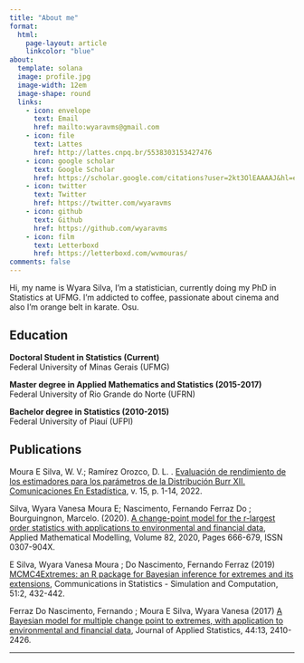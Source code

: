 ---
title: "About me"
format: 
  html:
    page-layout: article
    linkcolor: "blue"
about:
  template: solana
  image: profile.jpg
  image-width: 12em
  image-shape: round
  links:
    - icon: envelope
      text: Email
      href: mailto:wyaravms@gmail.com  
    - icon: file
      text: Lattes
      href: http://lattes.cnpq.br/5538303153427476
    - icon: google scholar
      text: Google Scholar
      href: https://scholar.google.com/citations?user=2kt3OlEAAAAJ&hl=en
    - icon: twitter
      text: Twitter
      href: https://twitter.com/wyaravms
    - icon: github
      text: Github
      href: https://github.com/wyaravms
    - icon: film
      text: Letterboxd
      href: https://letterboxd.com/wvmouras/
comments: false
---

::: {#hero-heading}
Hi, my name is Wyara Silva, I'm a statistician, currently doing my PhD in Statistics at UFMG. I'm addicted to coffee, passionate about cinema and also I'm orange belt in karate. Osu.

## Education

<b> Doctoral Student in Statistics (Current) </b>\
Federal University of Minas Gerais (UFMG)

<b> Master degree in Applied Mathematics and Statistics (2015-2017)</b>\
Federal University of Rio Grande do Norte (UFRN)

<b>Bachelor degree in Statistics (2010-2015)</b>\
Federal University of Piauí (UFPI)

## Publications

Moura E Silva, W. V.; Ramírez Orozco, D. L. . [Evaluación de rendimiento de los estimadores para los parámetros de la Distribución Burr XII. Comunicaciones En Estadística](https://dialnet.unirioja.es/servlet/articulo?codigo=8710099), v. 15, p. 1-14, 2022.

Silva, Wyara Vanesa Moura E; Nascimento, Fernando Ferraz Do ; Bourguingnon, Marcelo. (2020).
[A change-point model for the r-largest order statistics with applications to environmental and financial data](https://doi.org/10.1016/j.apm.2020.01.064), Applied Mathematical Modelling, Volume 82, 2020, Pages 666-679, ISSN 0307-904X.

E Silva, Wyara Vanesa Moura ; Do Nascimento, Fernando Ferraz (2019) [MCMC4Extremes: an R package for Bayesian inference for extremes and its extensions](https://doi.org/10.1080/03610918.2019.1653914), Communications in Statistics - Simulation and Computation, 51:2, 432-442.

Ferraz Do Nascimento, Fernando ; Moura E Silva, Wyara Vanesa (2017) [A Bayesian model for multiple change point to extremes, with application to environmental and financial data](https://doi.org/10.1080/02664763.2016.1254733), Journal of Applied Statistics, 44:13, 2410-2426.

:::

------------------------------------------------------------------------
